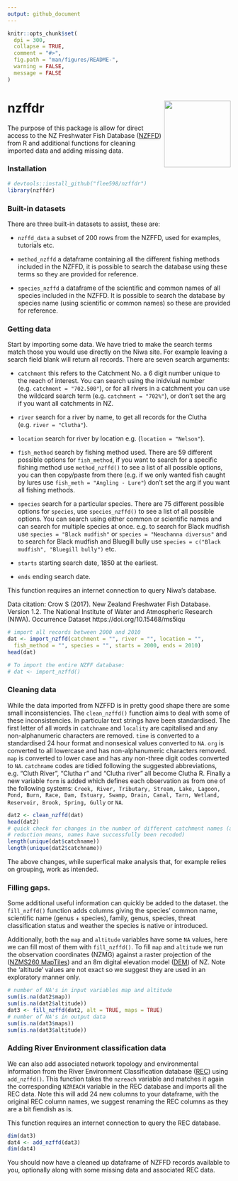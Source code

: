 ```yaml
---
output: github_document
---
```


```r
knitr::opts_chunk$set(
  dpi = 300,
  collapse = TRUE,
  comment = "#>",
  fig.path = "man/figures/README-",
  warning = FALSE,
  message = FALSE 
)
```

# nzffdr <img src='man/figures/nzffdr_hex.png' align="right" height="150" /></a>


<!-- badges: start -->
<!-- badges: end -->



The purpose of this package is allow for direct access to the NZ Freshwater Fish Database ([NZFFD](https://nzffdms.niwa.co.nz/search)) from R and additional functions for cleaning imported data and adding missing data. 

### Installation
```r
# devtools::install_github("flee598/nzffdr")
library(nzffdr)
```

### Built-in datasets 
There are three built-in datasets to assist, these are:
  
  * `nzffd_data` a subset of 200 rows from the NZFFD, used for examples, tutorials etc. 

* `method_nzffd` a dataframe containing all the different fishing methods included in the NZFFD, it is possible to search the database using these terms so they are provided for reference. 

* `species_nzffd` a dataframe of the scientific and common names of all species included in the NZFFD. It is possible to search the database by species name (using scientific or common names) so these are provided for reference.


### Getting data
Start by importing some data. We have tried to make the search terms match those you would use directly on the Niwa site. For example leaving a search field blank will return all records. There are seven search arguments:
  
  * `catchment` this  refers to the Catchment No. a 6 digit number unique to the reach of interest. You can search using the inidviual number (e.g. `catchment = "702.500"`), or for all rivers in a catchment you can use the wildcard search term (e.g. `catchment = "702%"`), or don't set the arg if you want all catchments in NZ.
    
* `river` search for a river by name, to get all records for the Clutha (e.g. `river = "Clutha"`).
    
* `location` search for river by location e.g. (`location = "Nelson"`).
    
* `fish_method` search by fishing method used. There are 59 different possible options for `fish_method`, if you want to search for a specific fishing method use `method_nzffd()` to see a list of all possible options, you can then copy/paste from there (e.g. if we only wanted fish caught by lures use `fish_meth = "Angling - Lure"`) don't set the arg if you want all fishing methods. 

* `species` search for a particular species. There are 75 different possible options for `species`, use `species_nzffd()` to see a list of all possible options. You can search using either common or scientific names and can search for multiple species at once. e.g. to search for Black mudfish use `species = "Black mudfish"` or `species = "Neochanna diversus"` and to search for Black mudfish and Bluegill bully use `species = c("Black mudfish", "Bluegill bully")` etc. 

* `starts` starting search date, 1850 at the earliest.

* `ends` ending search date. 

This function requires an internet connection to query Niwa's database.

Data citation: Crow S (2017). New Zealand Freshwater Fish Database. Version 1.2. The National Institute of Water and Atmospheric Research (NIWA). Occurrence Dataset https://doi.org/10.15468/ms5iqu

```r
# import all records between 2000 and 2010
dat <- import_nzffd(catchment = "", river = "", location = "", 
  fish_method = "", species = "", starts = 2000, ends = 2010)
head(dat)

# To import the entire NZFF database:
# dat <- import_nzffd()
```

### Cleaning data
While the data imported from NZFFD is in pretty good shape there are some small inconsistencies. The `clean_nzffd()` function aims to deal with some of these inconsistencies. In particular text strings have been standardised. The first letter of all words in `catchname` and `locality` are capitalised and any non-alphanumeric characters are removed. `time` is converted to a standardised 24 hour format and nonsesical values converted to `NA`. `org` is converted to all lowercase and has non-alphanumeric characters removed. `map` is converted to lower case and has any non-three digit codes converted to `NA`. `catchname` codes are tidied following the suggested abbreviations, e.g. "Cluth River", "Clutha r" and "Clutha river" all become Clutha R. Finally a new variable `form` is added which defines each observation as from one of the following systems: `Creek, River, Tributary, Stream, Lake, Lagoon, Pond, Burn, Race, Dam, Estuary, Swamp, Drain, Canal, Tarn, Wetland, Reservoir, Brook, Spring, Gully` or `NA`. 

```r
dat2 <- clean_nzffd(dat)
head(dat2)
# quick check for changes in the number of different catchment names (a 
# reduction means, names have successfully been recoded)
length(unique(dat$catchname))
length(unique(dat2$catchname))
```

The above changes, while superfical make analysis that, for example relies on grouping, work as intended.


### Filling gaps.


Some additional useful information can quickly be added to the dataset. the `fill_nzffd()` function adds columns giving the species' common name, scientific name (genus + species), family, genus, species, threat classification status and weather the species is native or introduced.

Additionally, both the `map` and `altitude` variables have some `NA` values, here we can fill most of them with `fill_nzffd()`. To fill `map` and `altitude` we run the observation coordinates (NZMG) against a raster projection of the ([NZMS260 MapTiles](https://koordinates.com/layer/413-nzms-260-map-series-index/)) and an 8m digital elevation model ([DEM](https://data.linz.govt.nz/layer/51768-nz-8m-digital-elevation-model-2012/)) of NZ. Note the 'altitude' values are not exact so we suggest they are used in an exploratory manner only.  


```r
# number of NA's in input variables map and altitude
sum(is.na(dat2$map))
sum(is.na(dat2$altitude))
dat3 <- fill_nzffd(dat2, alt = TRUE, maps = TRUE)
# number of NA's in output data
sum(is.na(dat3$maps))
sum(is.na(dat3$altitude))
```

  
### Adding River Environment classification data
We can also add associated network topology and environmental information from the River Environment Classification database ([REC](https://data.mfe.govt.nz/layer/51845-river-environment-classification-new-zealand-2010-deprecated/)) using `add_nzffd()`. This function takes the `nzreach` variable and matches it again the corresponding `NZREACH` variable in the REC database and imports all the REC data. Note this will add 24 new columns to your dataframe, with the original REC column names, we suggest renaming the REC columns as they are a bit fiendish as is. 

This function requires an internet connection to query the REC database. 

```r
dim(dat3)
dat4 <- add_nzffd(dat3)
dim(dat4)
```

You should now have a cleaned up dataframe of NZFFD records available to you, optionally along with some missing data and associated REC data.
